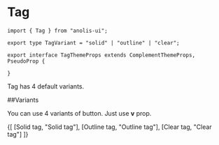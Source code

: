 
<Head title="Tag" />

# Tag

```tsx
import { Tag } from "anolis-ui";

export type TagVariant = "solid" | "outline" | "clear";

export interface TagThemeProps extends ComplementThemeProps, PseudoProp {

}
```
Tag has 4 default variants.

##Variants

You can use 4 variants of button. Just use **v** prop.

<ComponentDisplay>
  {[
    [<Tag>Solid tag</Tag>, "<Tag>Solid tag</Tag>"],
    [<Tag v="outline">Outline tag</Tag>, "<Tag v=\"outline\">Outline tag</Tag>"],
    [<Tag v="clear">Clear tag</Tag>, "<Tag v=\"clear\">Clear tag</Tag>"]
  ]}
</ComponentDisplay>
